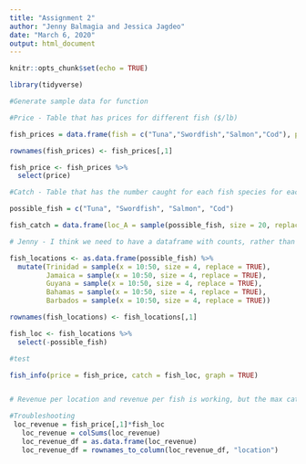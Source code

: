 ```yaml
---
title: "Assignment 2"
author: "Jenny Balmagia and Jessica Jagdeo"
date: "March 6, 2020"
output: html_document
---
```


```r
knitr::opts_chunk$set(echo = TRUE)

library(tidyverse)
```


```r
#Generate sample data for function

#Price - Table that has prices for different fish ($/lb)

fish_prices = data.frame(fish = c("Tuna","Swordfish","Salmon","Cod"), price = c(13, 9, 11, 6))

rownames(fish_prices) <- fish_prices[,1]

fish_price <- fish_prices %>% 
  select(price)

#Catch - Table that has the number caught for each fish species for each location 

possible_fish = c("Tuna", "Swordfish", "Salmon", "Cod")

fish_catch = data.frame(loc_A = sample(possible_fish, size = 20, replace = T), loc_B = sample(possible_fish, size = 20, replace = T), loc_C = sample(possible_fish, size = 20, replace = T)) 

# Jenny - I think we need to have a dataframe with counts, rather than with names:

fish_locations <- as.data.frame(possible_fish) %>% 
  mutate(Trinidad = sample(x = 10:50, size = 4, replace = TRUE),
         Jamaica = sample(x = 10:50, size = 4, replace = TRUE),
         Guyana = sample(x = 10:50, size = 4, replace = TRUE),
         Bahamas = sample(x = 10:50, size = 4, replace = TRUE),
         Barbados = sample(x = 10:50, size = 4, replace = TRUE))

rownames(fish_locations) <- fish_locations[,1]

fish_loc <- fish_locations %>% 
  select(-possible_fish)

#test

fish_info(price = fish_price, catch = fish_loc, graph = TRUE)


# Revenue per location and revenue per fish is working, but the max catch at each location is not working


```

```r

#Troubleshooting 
 loc_revenue = fish_price[,1]*fish_loc
   loc_revenue = colSums(loc_revenue)
   loc_revenue_df = as.data.frame(loc_revenue)
   loc_revenue_df = rownames_to_column(loc_revenue_df, "location")
  
   
```

